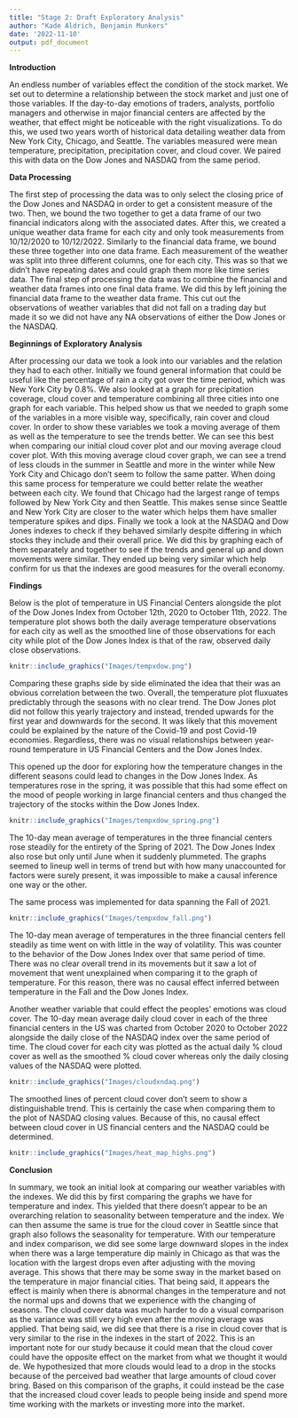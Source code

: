 ```yaml
---
title: "Stage 2: Draft Exploratory Analysis"
author: "Kade Aldrich, Benjamin Munkers"
date: '2022-11-10'
output: pdf_document
---
```


**Introduction**

An endless number of variables effect the condition of the stock market. We set out to determine a relationship between the stock market and just one of those variables. If the day-to-day emotions of traders, analysts, portfolio managers and otherwise in major financial centers are affected by the weather, that effect might be noticeable with the right visualizations. To do this, we used two years worth of historical data detailing weather data from New York City, Chicago, and Seattle. The variables measured were mean temperature, precipitation, precipitation cover, and cloud cover. We paired this with data on the Dow Jones and NASDAQ from the same period. 

**Data Processing**

The first step of processing the data was to only select the closing price of the Dow Jones and NASDAQ in order to get a consistent measure of the two. Then, we bound the two together to get a data frame of our two financial indicators along with the associated dates. After this, we created a unique weather data frame for each city and only took measurements from 10/12/2020 to 10/12/2022. Similarly to the financial data frame, we bound these three together into one data frame. Each measurement of the weather was split into three different columns, one for each city. This was so that we didn't have repeating dates and could graph them more like time series data. The final step of processing the data was to combine the financial and weather data frames into one final data frame. We did this by left joining the financial data frame to the weather data frame. This cut out the observations of weather variables that did not fall on a trading day but made it so we did not have any NA observations of either the Dow Jones or the NASDAQ. 

**Beginnings of Exploratory Analysis**

After processing our data we took a look into our variables and the relation they had to each other. Initially we found general information that could be useful like the percentage of rain a city got over the time period, which was New York City by 0.8%. We also looked at a graph for precipitation coverage, cloud cover and temperature combining all three cities into one graph for each variable. This helped show us that we needed to graph some of the variables in a more visible way, specifically, rain cover and cloud cover. In order to show these variables we took a moving average of them as well as the temperature to see the trends better. We can see this best when comparing our initial cloud cover plot and our moving average cloud cover plot. With this moving average cloud cover graph, we can see a trend of less clouds in the summer in Seattle and more in the winter while New York City and Chicago don't seem to follow the same patter. When doing this same process for temperature we could better relate the weather between each city. We found that Chicago had the largest range of temps followed by New York City and then Seattle. This makes sense since Seattle and New York City are closer to the water which helps them have smaller temperature spikes and dips. Finally we took a look at the NASDAQ and Dow Jones indexes to check if they behaved similarly despite differing in which stocks they include and their overall price. We did this by graphing each of them separately and together to see if the trends and general up and down movements were similar. They ended up being very similar which help confirm for us that the indexes are good measures for the overall economy.

**Findings**

Below is the plot of temperature in US Financial Centers alongside the plot of the Dow Jones Index from October 12th, 2020 to October 11th, 2022. The temperature plot shows both the daily average temperature observations for each city as well as the smoothed line of those observations for each city while plot of the Dow Jones Index is that of the raw, observed daily close observations.

```r
knitr::include_graphics("Images/tempxdow.png")
```

Comparing these graphs side by side eliminated the idea that their was an obvious correlation between the two. Overall, the temperature plot fluxuates predictably through the seasons with no clear trend. The Dow Jones plot did not follow this yearly trajectory and instead, trended upwards for the first year and downwards for the second. It was likely that this movement could be explained by the nature of the Covid-19 and post Covid-19 economies. Regardless, there was no visual relationships between year-round temperature in US Financial Centers and the Dow Jones Index.

This opened up the door for exploring how the temperature changes in the different seasons could lead to changes in the Dow Jones Index. As temperatures rose in the spring, it was possible that this had some effect on the mood of people working in large financial centers and thus changed the trajectory of the stocks within the Dow Jones Index. 

```r
knitr::include_graphics("Images/tempxdow_spring.png")
```

The 10-day mean average of temperatures in the three financial centers rose steadily for the entirety of the Spring of 2021. The Dow Jones Index also rose but only until June when it suddenly plummeted. The graphs seemed to lineup well in terms of trend but with how many unaccounted for factors were surely present, it was impossible to make a causal inference one way or the other. 

The same process was implemented for data spanning the Fall of 2021.

```r
knitr::include_graphics("Images/tempxdow_fall.png")
```

The 10-day mean average of temperatures in the three financial centers fell steadily as time went on with little in the way of volatility. This was counter to the behavior of the Dow Jones Index over that same period of time. There was no clear overall trend in its movements but it saw a lot of movement that went unexplained when comparing it to the graph of temperature. For this reason, there was no causal effect inferred between temperature in the Fall and the Dow Jones Index. 

Another weather variable that could effect the peoples' emotions was cloud cover. The 10-day mean average daily cloud cover in each of the three financial centers in the US was charted from October 2020 to October 2022 alongside the daily close of the NASDAQ index over the same period of time. The cloud cover for each city was plotted as the actual daily % cloud cover as well as the smoothed % cloud cover whereas only the daily closing values of the NASDAQ were plotted. 

```r
knitr::include_graphics("Images/cloudxndaq.png")
```

The smoothed lines of percent cloud cover don't seem to show a distinguishable trend. This is certainly the case when comparing them to the plot of NASDAQ closing values. Because of this, no causal effect between cloud cover in US financial centers and the NASDAQ could be determined. 



```r
knitr::include_graphics("Images/heat_map_highs.png")
```

**Conclusion**

In summary, we took an initial look at comparing our weather variables with the indexes. We did this by first comparing the graphs we have for temperature and index. This yielded that there doesn't appear to be an overarching relation to seasonality between temperature and the index. We can then assume the same is true for the cloud cover in Seattle since that graph also follows the seasonality for temperature. With our temperature and index comparison, we did see some large downward slopes in the index when there was a large temperature dip mainly in Chicago as that was the location with the largest drops even after adjusting with the moving average. This shows that there may be some sway in the market based on the temperature in major financial cities. That being said, it appears the effect is mainly when there is abnormal changes in the temperature and not the normal ups and downs that we experience with the changing of seasons. The cloud cover data was much harder to do a visual comparison as the variance was still very high even after the moving average was applied. That being said, we did see that there is a rise in cloud cover that is very similar to the rise in the indexes in the start of 2022. This is an important note for our study because it could mean that the cloud cover could have the opposite effect on the market from what we thought it would de. We hypothesized that more clouds would lead to a drop in the stocks because of the perceived bad weather that large amounts of cloud cover bring. Based on this comparison of the graphs, it could instead be the case that the increased cloud cover leads to people being inside and spend more time working with the markets or investing more into the market. 